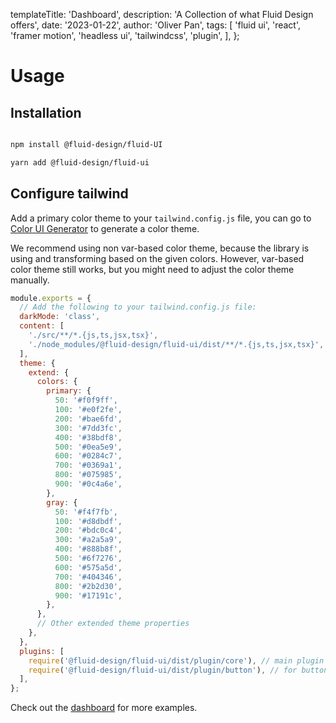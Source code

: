 
  templateTitle: 'Dashboard',
  description: 'A Collection of what Fluid Design offers',
  date: '2023-01-22',
  author: 'Oliver Pan',
  tags: [
    'fluid ui',
    'react',
    'framer motion',
    'headless ui',
    'tailwindcss',
    'plugin',
  ],
};


# Usage

## Installation

```bash

npm install @fluid-design/fluid-UI

yarn add @fluid-design/fluid-ui

```

## Configure tailwind

Add a primary color theme to your `tailwind.config.js` file,
you can go to [Color UI Generator](https://fluid-color.vercel.app/) to generate a color theme.

We recommend using non var-based color theme, because the library is using and transforming based on the given colors.
However, var-based color theme still works, but you might need to adjust the color theme manually.

```js tailwind.config.js
module.exports = {
  // Add the following to your tailwind.config.js file:
  darkMode: 'class',
  content: [
    './src/**/*.{js,ts,jsx,tsx}',
    './node_modules/@fluid-design/fluid-ui/dist/**/*.{js,ts,jsx,tsx}',
  ],
  theme: {
    extend: {
      colors: {
        primary: {
          50: '#f0f9ff',
          100: '#e0f2fe',
          200: '#bae6fd',
          300: '#7dd3fc',
          400: '#38bdf8',
          500: '#0ea5e9',
          600: '#0284c7',
          700: '#0369a1',
          800: '#075985',
          900: '#0c4a6e',
        },
        gray: {
          50: '#f4f7fb',
          100: '#d8dbdf',
          200: '#bdc0c4',
          300: '#a2a5a9',
          400: '#888b8f',
          500: '#6f7276',
          600: '#575a5d',
          700: '#404346',
          800: '#2b2d30',
          900: '#17191c',
        },
      },
      // Other extended theme properties
    },
  },
  plugins: [
    require('@fluid-design/fluid-ui/dist/plugin/core'), // main plugin
    require('@fluid-design/fluid-ui/dist/plugin/button'), // for button component
  ],
};
```

Check out the [dashboard](/dashboard) for more examples.
